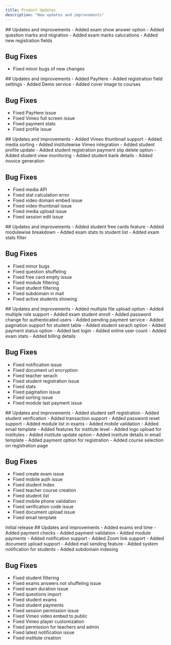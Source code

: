 ```yaml
---
title: Product Updates
description: "New updates and improvements"
---
```


<Update label="December 2021">
  ## Updates and improvements
  - Added exam show answer option
  - Added question marks and migration
  - Added exam marks calucations
  - Added new registration fields

  ## Bug Fixes
  - Fixed minor bugs of new changes
</Update>

<Update label="November 2021">
  ## Updates and improvements
  - Added PayHere
  - Added registration field settings
  - Added Demo service
  - Added cover image to courses

  ## Bug Fixes
  - Fixed PayHere issue
  - Fixed Vimeo full screen issue
  - Fixed payment stats
  - Fixed profile issue
</Update>

<Update label="October 2021">
  ## Updates and improvements
  - Added Vimeo thumbnail support
  - Added media sorting
  - Added institutewise Vimeo integration
  - Added student profile update
  - Added student registration payment slip delete option
  - Added student view monitoring
  - Added student bank details
  - Added invoice generation

  ## Bug Fixes
  - Fixed media API
  - Fixed stat calculation error
  - Fixed video domain embed issue
  - Fixed video thumbnail issue
  - Fixed media upload issue
  - Fixed session edit issue
</Update>

<Update label="September 2021">
  ## Updates and improvements
  - Added student free cards feature
  - Added modulewise breakdown
  - Added exam stats to student list
  - Added exam stats filter

  ## Bug Fixes
  - Fixed minor bugs
  - Fixed question shuffeling
  - Fixed free card empty issue
  - Fixed module filtering
  - Fixed student filtering
  - Fixed subdomain in mail
  - Fixed active students showing
</Update>

<Update label="August 2021">
  ## Updates and improvements
  - Added multiple file upload option
  - Added multiple role support
  - Added exam student enroll
  - Added password change for authenticated users
  - Added pending payment service
  - Added pagination support for student table
  - Added student serach option
  - Added payment status option
  - Added last login
  - Added online user count
  - Added exam stats
  - Added billing details

  ## Bug Fixes
  - Fixed notification issue
  - Fixed document url encryption
  - Fixed teacher serach
  - Fixed student registration issue
  - Fixed stats
  - Fixed pagination issue
  - Fixed sorting issue
  - Fixed module last payment issue
</Update>

<Update label="July 2021">
  ## Updates and improvements
  - Added student self registration
  - Added student verification
  - Added transaction support
  - Added password reset support
  - Added module list in exams
  - Added mobile validation
  - Added email template
  - Added features for institute level
  - Added logo upload for institutes
  - Added institute update option
  - Added institute details in email template
  - Added payment option for registration
  - Added course selection on registration page

  ## Bug Fixes
  - Fixed create exam issue
  - Fixed mobile auth issue
  - Fixed student index
  - Fixed teacher course creation
  - Fixed student list
  - Fixed mobile phone validation
  - Fixed verification code issue
  - Fixed document upload issue
  - Fixed email template
</Update>

<Update label="June 2021">
  Initial release
  ## Updates and improvements
  - Added exams end time
  - Added payment checks
  - Added payment validation
  - Added module payments
  - Added notification support
  - Added Zoom link support
  - Added document upload support
  - Added mail sending feature
  - Added system notification for students
  - Added subdomain indexing

  ## Bug Fixes
  - Fixed student filtering
  - Fixed exams answers not shuffeling issue
  - Fixed exam duration issue
  - Fixed questions import
  - Fixed student exams
  - Fixed student payments
  - Fixed session permission issue
  - Fixed Vimeo video embed to public
  - Fixed Vimeo player customization
  - Fixed permission for teachers and admin
  - Fixed latest notification issue
  - Fixed institute creation
</Update>